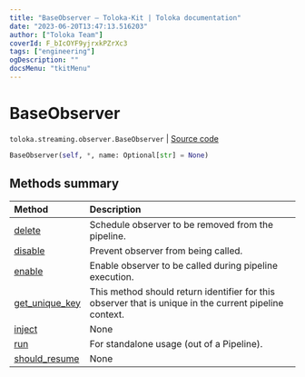 ```yaml
---
title: "BaseObserver — Toloka-Kit | Toloka documentation"
date: "2023-06-20T13:47:13.516203"
author: ["Toloka Team"]
coverId: F_bIcOYF9yjrxkPZrXc3
tags: ["engineering"]
ogDescription: ""
docsMenu: "tkitMenu"
---
```


# BaseObserver

`toloka.streaming.observer.BaseObserver` | [Source code](https://github.com/Toloka/toloka-kit/blob/v1.2.0/src/streaming/observer.py#L25)

```python
BaseObserver(self, *, name: Optional[str] = None)
```

## Methods summary

| Method | Description |
| :------| :-----------|
[delete](/docs/toloka-kit/reference/toloka.streaming.observer.BaseObserver.delete)| Schedule observer to be removed from the pipeline.
[disable](/docs/toloka-kit/reference/toloka.streaming.observer.BaseObserver.disable)| Prevent observer from being called.
[enable](/docs/toloka-kit/reference/toloka.streaming.observer.BaseObserver.enable)| Enable observer to be called during pipeline execution.
[get_unique_key](/docs/toloka-kit/reference/toloka.streaming.observer.BaseObserver.get_unique_key)| This method should return identifier for this observer that is unique in the current pipeline context.
[inject](/docs/toloka-kit/reference/toloka.streaming.observer.BaseObserver.inject)| None
[run](/docs/toloka-kit/reference/toloka.streaming.observer.BaseObserver.run)| For standalone usage (out of a Pipeline).
[should_resume](/docs/toloka-kit/reference/toloka.streaming.observer.BaseObserver.should_resume)| None
